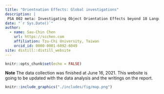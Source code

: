 ```yaml
---
title: "Orientnation Effects: Global investigations"
description: |
 PSA 002 meta: Investigating Object Orientation Effects beyond 18 Languages.
date: "`r Sys.Date()`"
author:
  - name: Sau-Chin Chen 
    url: https://scchen.com
    affiliation: Tzu-Chi University, Taiwan
    orcid_id: 0000-0001-6092-6049
site: distill::distill_website
---
```


```r
knitr::opts_chunk$set(echo = FALSE)
```


**Note** The data collection was finished at June 16, 2021. This website is going to be updated with the data analysis and the writings on the report. 

```r
knitr::include_graphics("./includes/fig/map.png")
```
